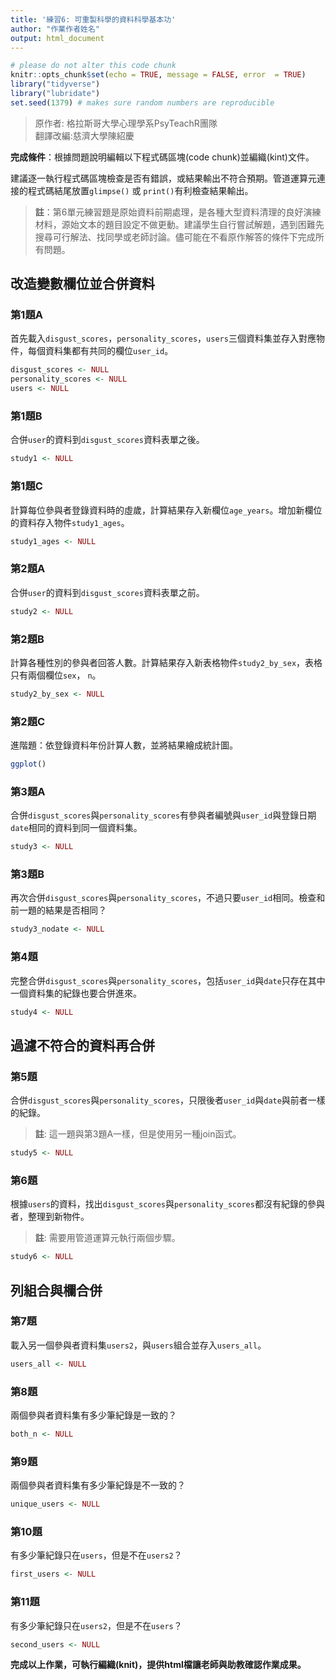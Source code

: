 ```yaml
---
title: '練習6: 可重製科學的資料科學基本功'
author: "作業作者姓名"
output: html_document
---
```


```r
# please do not alter this code chunk
knitr::opts_chunk$set(echo = TRUE, message = FALSE, error  = TRUE)
library("tidyverse")
library("lubridate")
set.seed(1379) # makes sure random numbers are reproducible
```

> 原作者: 格拉斯哥大學心理學系PsyTeachR團隊  
> 翻譯改編:慈濟大學陳紹慶


**完成條件**：根據問題說明編輯以下程式碼區塊(code chunk)並編織(kint)文件。

建議逐一執行程式碼區塊檢查是否有錯誤，或結果輸出不符合預期。管道運算元連接的程式碼結尾放置`glimpse()` 或 `print()`有利檢查結果輸出。

> **註**：第6單元練習題是原始資料前期處理，是各種大型資料清理的良好演練材料，源始文本的題目設定不做更動。建議學生自行嘗試解題，遇到困難先搜尋可行解法、找同學或老師討論。儘可能在不看原作解答的條件下完成所有問題。 

## 改造變數欄位並合併資料

### 第1題A


首先載入`disgust_scores`，`personality_scores`，`users`三個資料集並存入對應物件，每個資料集都有共同的欄位`user_id`。

```r
disgust_scores <- NULL
personality_scores <- NULL
users <- NULL
```

### 第1題B


合併`user`的資料到`disgust_scores`資料表單之後。

```r
study1 <- NULL
```


### 第1題C


計算每位參與者登錄資料時的虛歲，計算結果存入新欄位`age_years`。增加新欄位的資料存入物件`study1_ages`。

```r
study1_ages <- NULL
```

### 第2題A


合併`user`的資料到`disgust_scores`資料表單之前。

```r
study2 <- NULL
```


### 第2題B


計算各種性別的參與者回答人數。計算結果存入新表格物件`study2_by_sex`，表格只有兩個欄位`sex`， `n`。

```r
study2_by_sex <- NULL
```


### 第2題C

進階題：依登錄資料年份計算人數，並將結果繪成統計圖。
    
```r
ggplot()
```


### 第3題A

合併`disgust_scores`與`personality_scores`有參與者編號與`user_id`與登錄日期`date`相同的資料到同一個資料集。

```r
study3 <- NULL
```


### 第3題B

再次合併`disgust_scores`與`personality_scores`，不過只要`user_id`相同。檢查和前一題的結果是否相同？
    
```r
study3_nodate <- NULL
```


### 第4題

完整合併`disgust_scores`與`personality_scores`，包括`user_id`與`date`只存在其中一個資料集的紀錄也要合併進來。

```r
study4 <- NULL
```

## 過濾不符合的資料再合併

### 第5題

合併`disgust_scores`與`personality_scores`，只限後者`user_id`與`date`與前者一樣的紀錄。

> **註**: 這一題與第3題A一樣，但是使用另一種join函式。
    
```r
study5 <- NULL
```

    
### 第6題

根據`users`的資料，找出`disgust_scores`與`personality_scores`都沒有紀錄的參與者，整理到新物件。

> **註**: 需要用管道運算元執行兩個步驟。
    
```r
study6 <- NULL
```

## 列組合與欄合併

### 第7題

載入另一個參與者資料集`users2`，與`users`組合並存入`users_all`。

```r
users_all <- NULL
```


### 第8題

兩個參與者資料集有多少筆紀錄是一致的？
    
```r
both_n <- NULL
```

### 第9題

兩個參與者資料集有多少筆紀錄是不一致的？

```r
unique_users <- NULL
```

### 第10題

有多少筆紀錄只在`users`，但是不在`users2`？

```r
first_users <- NULL
```

### 第11題

有多少筆紀錄只在`users2`，但是不在`users`？

```r
second_users <- NULL
```


**完成以上作業，可執行編織(knit)，提供html檔讓老師與助教確認作業成果。**
